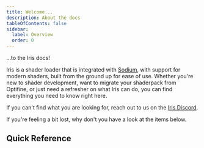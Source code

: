 ```yaml
---
title: Welcome...
description: About the docs
tableOfContents: false
sidebar:
  label: Overview
  order: 0
---
```



...to the Iris docs!

Iris is a shader loader that is integrated with [Sodium](https://modrinth.com/mod/sodium/), with support for modern shaders, built from the ground up for ease of use. Whether you're new to shader development, want to migrate your shaderpack from Optifine, or just need a refresher on what Iris can do, you can find everything you need to know right here.

If you can't find what you are looking for, reach out to us on the [Iris Discord](https://discord.com/invite/jQJnav2jPu).

If you're feeling a bit lost, why don't you have a look at the items below.

## Quick Reference
<LinkCard
  title="Programs"
  description="The shader programs you can create, and what order they run in."
  href="/reference/programs/overview"
/>
<LinkCard
  title="Uniforms"
  description="Values available to all programs."
  href="/reference/uniforms/overview"
/>
<LinkCard
  title="Attributes"
  description="Per-vertex data available only in the vertex shader."
  href="/reference/attributes/overview"
/>
<LinkCard
  title="Feature Flags"
  description="Query the activation state of certain Iris exclusive features."
  href="/reference/shadersproperties/flags"
/>
